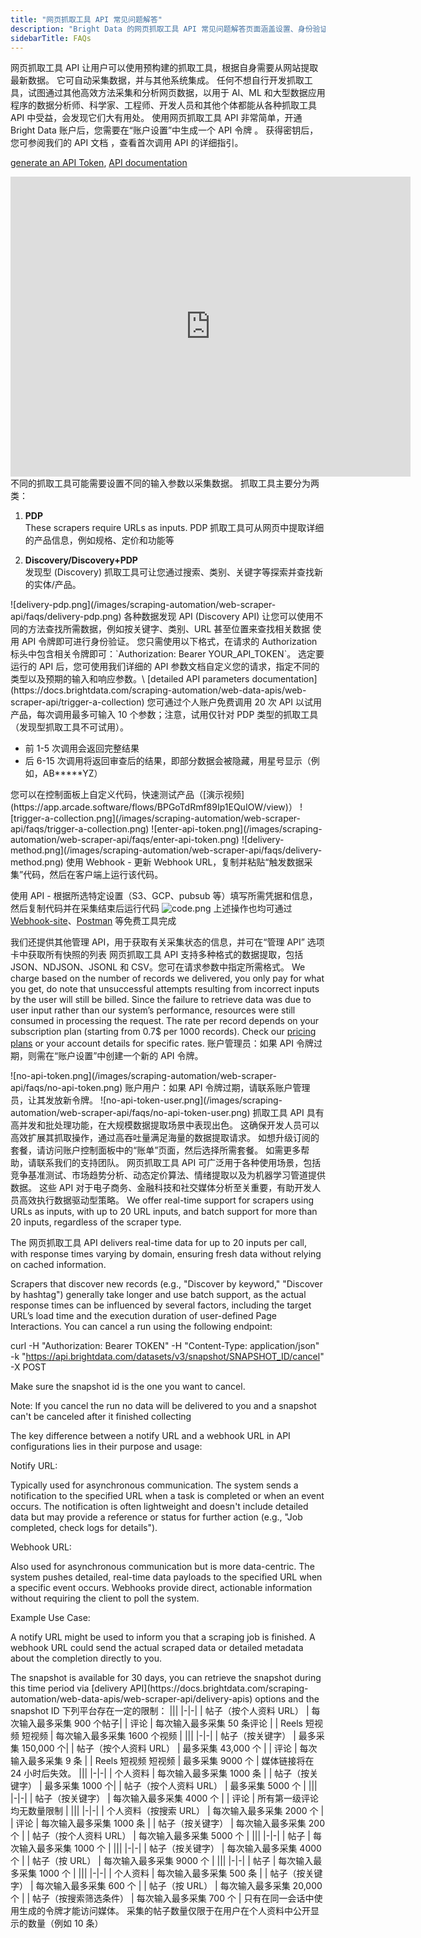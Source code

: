```yaml
---
title: "网页抓取工具 API 常见问题解答"
description: "Bright Data 的网页抓取工具 API 常见问题解答页面涵盖设置、身份验证、数据格式、定价和大规模数据提取等方面的问题，请查看相关解答，获取所需信息。"
sidebarTitle: FAQs
---
```


<AccordionGroup>
<Accordion title="什么是网页抓取工具 API？">
网页抓取工具 API 让用户可以使用预构建的抓取工具，根据自身需要从网站提取最新数据。 它可自动采集数据，并与其他系统集成。
</Accordion>
<Accordion title="哪些人使用网页抓取工具 API 可以受益匪浅？">
任何不想自行开发抓取工具，试图通过其他高效方法采集和分析网页数据，以用于 AI、ML 和大型数据应用程序的数据分析师、科学家、工程师、开发人员和其他个体都能从各种抓取工具 API 中受益，会发现它们大有用处。
</Accordion>
<Accordion title="如何开始使用网页抓取工具 API？">
使用网页抓取工具 API 非常简单，开通 Bright Data 账户后，您需要在“账户设置”中生成一个 API 令牌 。
获得密钥后，您可参阅我们的 API 文档 ，查看首次调用 API 的详细指引。


[generate an API Token](https://docs.brightdata.com/general/account/api-token#how-to-create-a-bright-datas-api-token), [API documentation](https://docs.brightdata.com/scraping-automation/web-scraper-api/overview)
<iframe
  width="640"
  height="480"
  src="https://app.arcade.software/share/BPGoTdRmf89Ip1EQuIOW"
  title="Watch a demo video"
  frameborder="0"
  allow="accelerometer; autoplay; clipboard-write; encrypted-media; gyroscope; picture-in-picture"
  allowfullscreen
></iframe>
</Accordion>
<Accordion title="各种抓取工具之间有何区别？">
不同的抓取工具可能需要设置不同的输入参数以采集数据。 抓取工具主要分为两类：

1. **PDP** \
These scrapers require URLs as inputs. PDP 抓取工具可从网页中提取详细的产品信息，例如规格、定价和功能等

2. **Discovery/Discovery+PDP** \
发现型 (Discovery) 抓取工具可让您通过搜索、类别、关键字等探索并查找新的实体/产品。

<Frame>
![delivery-pdp.png](/images/scraping-automation/web-scraper-api/faqs/delivery-pdp.png)    
</Frame>
</Accordion>
<Accordion title="为何同一个域有不同的数据发现 API？">
各种数据发现 API (Discovery API) 让您可以使用不同的方法查找所需数据，例如按关键字、类别、URL 甚至位置来查找相关数据
</Accordion>
<Accordion title="如何使用网页抓取工具 API 进行身份验证？">
使用 API 令牌即可进行身份验证。 您只需使用以下格式，在请求的 Authorization 标头中包含相关令牌即可：`Authorization: Bearer YOUR_API_TOKEN`。
</Accordion>
<Accordion title="如何自定义我的请求并触发它？">
选定要运行的 API 后，您可使用我们详细的 API 参数文档自定义您的请求，指定不同的类型以及预期的输入和响应参数。\
[detailed API parameters documentation](https://docs.brightdata.com/scraping-automation/web-data-apis/web-scraper-api/trigger-a-collection)
</Accordion>
<Accordion title="试用版如何运行？">
您可通过个人账户免费调用 20 次 API 以试用产品，每次调用最多可输入 10 个参数；注意，试用仅针对 PDP 类型的抓取工具（发现型抓取工具不可试用）。

- 前 1-5 次调用会返回完整结果
- 后 6-15 次调用将返回审查后的结果，即部分数据会被隐藏，用星号显示（例如，AB*****YZ）
</Accordion>
<Accordion title="如何测试 API？">
您可以在控制面板上自定义代码，快速测试产品（[演示视频](https://app.arcade.software/flows/BPGoTdRmf89Ip1EQuIOW/view)）

<Steps>
<Step title="从各种 API 中选择所需 API">
</Step>
<Step title="键入输入配置">
<Frame>
![trigger-a-collection.png](/images/scraping-automation/web-scraper-api/faqs/trigger-a-collection.png)
</Frame>
</Step>
<Step title="输入 API 令牌">
<Frame>
![enter-api-token.png](/images/scraping-automation/web-scraper-api/faqs/enter-api-token.png)
</Frame>
</Step>
<Step title="选择首选交付方式">
<Frame>
![delivery-method.png](/images/scraping-automation/web-scraper-api/faqs/delivery-method.png)
</Frame>
使用 Webhook - 更新 Webhook URL，复制并粘贴“触发数据采集”代码，然后在客户端上运行该代码。

使用 API - 根据所选特定设置（S3、GCP、pubsub 等）填写所需凭据和信息，然后复制代码并在采集结束后运行代码
</Step>
<Step title="复制代码并在客户端上运行">
![code.png](/images/scraping-automation/web-scraper-api/faqs/code.png)
上述操作也均可通过 [Webhook-site](https://webhook.site/)、[Postman](https://web.postman.co/) 等免费工具完成

我们还提供其他管理 API，用于获取有关采集状态的信息，并可在“管理 API” 选项卡中获取所有快照的列表
</Step>
</Steps>
</Accordion>
<Accordion title="网页抓取工具 API 支持哪些数据格式？">
网页抓取工具 API 支持多种格式的数据提取，包括 JSON、NDJSON、JSONL 和 CSV。您可在请求参数中指定所需格式。
</Accordion>
<Accordion title="网页抓取工具 API 的费用是多少？">
We charge based on the number of records we delivered, you only pay for what you get, do note that unsuccessful attempts resulting from incorrect inputs by the user will still be billed. Since the failure to retrieve data was due to user input rather than our system’s performance, resources were still consumed in processing the request. The rate per record depends on your subscription plan (starting from 0.7$ per 1000 records). Check our [pricing plans](https://brightdata.com/pricing/web-scraper) or your account details for specific rates.
</Accordion>
<Accordion title="如果我的 API 令牌过期了，该怎么办？">
账户管理员：如果 API 令牌过期，则需在“账户设置”中创建一个新的 API 令牌。
<Frame>
![no-api-token.png](/images/scraping-automation/web-scraper-api/faqs/no-api-token.png)
</Frame>
账户用户：如果 API 令牌过期，请联系账户管理员，让其发放新令牌。

<Frame>
![no-api-token-user.png](/images/scraping-automation/web-scraper-api/faqs/no-api-token-user.png)
</Frame>
</Accordion>
<Accordion title="抓取工具 API 如何管理大规模的数据提取任务？">
抓取工具 API 具有高并发和批处理功能，在大规模数据提取场景中表现出色。 这确保开发人员可以高效扩展其抓取操作，通过高吞吐量满足海量的数据提取请求。
</Accordion>
<Accordion title="如何升级订阅的套餐？">
如想升级订阅的套餐，请访问账户控制面板中的“账单”页面，然后选择所需套餐。 如需更多帮助，请联系我们的支持团队。
</Accordion>
<Accordion title="抓取工具 API 针对哪些特定用例进行了优化？">
网页抓取工具 API 可广泛用于各种使用场景，包括竞争基准测试、市场趋势分析、动态定价算法、情绪提取以及为机器学习管道提供数据。 这些 API 对于电子商务、金融科技和社交媒体分析至关重要，有助开发人员高效执行数据驱动型策略。
</Accordion>
<Accordion title="网页抓取工具 API 的响应速度如何？">
We offer real-time support for scrapers using URLs as inputs, with up to 20 URL inputs, and batch support for more than 20 inputs, regardless of the scraper type.

The 网页抓取工具 API delivers real-time data for up to 20 inputs per call, with response times varying by domain, ensuring fresh data without relying on cached information.

Scrapers that discover new records (e.g., "Discover by keyword," "Discover by hashtag") generally take longer and use batch support, as the actual response times can be influenced by several factors, including the target URL’s load time and the execution duration of user-defined Page Interactions.
</Accordion>
<Accordion title=" How do I cancel an API call?">
 You can cancel a run using the following endpoint:

curl -H "Authorization: Bearer TOKEN" -H "Content-Type: application/json" -k "https://api.brightdata.com/datasets/v3/snapshot/SNAPSHOT_ID/cancel" -X POST

 Make sure the snapshot id is the one you want to cancel.

 Note: If you cancel the run no data will be delivered to you and a snapshot can't be canceled after it finished collecting  


</Accordion>
<Accordion title=" What is the difference between a notify URL and a webhook URL configurations? ">
The key difference between a notify URL and a webhook URL in API configurations lies in their purpose and usage:

Notify URL:

Typically used for asynchronous communication.
The system sends a notification to the specified URL when a task is completed or when an event occurs.
The notification is often lightweight and doesn't include detailed data but may provide a reference or status for further action (e.g., "Job completed, check logs for details").

Webhook URL:

Also used for asynchronous communication but is more data-centric.
The system pushes detailed, real-time data payloads to the specified URL when a specific event occurs.
Webhooks provide direct, actionable information without requiring the client to poll the system.

Example Use Case:

A notify URL might be used to inform you that a scraping job is finished.
A webhook URL could send the actual scraped data or detailed metadata about the completion directly to you. 

</Accordion>

<Accordion title="For how long a snapshot is available after I triggered a collection?">
 The snapshot is available for 30 days, 
 you can retrieve the snapshot during this time period via [delivery API](https://docs.brightdata.com/scraping-automation/web-data-apis/web-scraper-api/delivery-apis) options and the snapshot ID  

</Accordion>

<Accordion title="是否对特定抓取工具或域名设有限制？">
下列平台存在一定的限制：
<AccordionGroup>
<Accordion title="Facebook" icon="facebook">
|||
|-|-|
| 帖子（按个人资料 URL） | 每次输入最多采集 900 个帖子| 
| 评论 | 每次输入最多采集 50 条评论 |
| Reels 短视频 短视频 | 每次输入最多采集 1600 个视频 |
    
</Accordion>

<Accordion title="Instagram" icon="instagram">
|||
|-|-|
| 帖子（按关键字） | 最多采集 150,000 个|
| 帖子（按个人资料 URL） | 最多采集 43,000 个 |
| 评论 | 每次输入最多采集 9 条 |
| Reels 短视频 短视频 | 最多采集 9000 个 |

<Warning>
媒体链接将在 24 小时后失效。
</Warning>
</Accordion>

<Accordion title="Pinterest" icon="pinterest">
|||
|-|-|
| 个人资料 | 每次输入最多采集 1000 条 |
| 帖子（按关键字） | 最多采集 1000 个|
| 帖子（按个人资料 URL） | 最多采集 5000 个 |

</Accordion>

<Accordion title="Reddit" icon="reddit">
|||
|-|-|
| 帖子（按关键字） | 每次输入最多采集 4000 个 |
| 评论 | 所有第一级评论均无数量限制 |
</Accordion>

<Accordion title="TikTok" icon="tiktok">
|||
|-|-|
| 个人资料（按搜索 URL） | 每次输入最多采集 2000 个 |
| 评论 | 每次输入最多采集 1000 条 |
| 帖子（按关键字） | 每次输入最多采集 200 个 |
| 帖子（按个人资料 URL） | 每次输入最多采集 5000 个 |
</Accordion>

<Accordion title="Quora" icon="quora">
|||
|-|-|
| 帖子 | 每次输入最多采集 1000 个 |
</Accordion>

<Accordion title="Vimeo" icon="vimeo">
|||
|-|-|
| 帖子（按关键字） | 每次输入最多采集 4000 个 |
| 帖子（按 URL） | 每次输入最多采集 9000 个 |
</Accordion>

<Accordion title="X (Twitter)" icon="twitter">
|||
|-|-|
| 帖子 | 每次输入最多采集 1000 个 |
</Accordion>

<Accordion title="YouTube" icon="YouTube">
|||
|-|-|
| 个人资料 | 每次输入最多采集 500 条 |
| 帖子（按关键字） | 每次输入最多采集 600 个 |
| 帖子（按 URL） | 每次输入最多采集 20,000 个 |
| 帖子（按搜索筛选条件） | 每次输入最多采集 700 个 |
</Accordion>

<Accordion title="TikTok" icon="TikTok">
只有在同一会话中使用生成的令牌才能访问媒体。
</Accordion>

<Accordion title="Linkedin" icon="Linkedin">
采集的帖子数量仅限于在用户在个人资料中公开显示的数量（例如 10 条）
</Accordion>
</AccordionGroup>
</Accordion>
</AccordionGroup>
